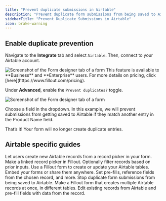 ```yaml
---
title: "Prevent duplicate submissions in Airtable"
description: "Prevent duplicate form submissions from being saved to Airtable using Fillout."
sidebarTitle: "Prevent Duplicate Submissions in Airtable"
icon: brake-warning
---
```


## Enable duplicate prevention

Navigate to the **Integrate** tab and select `Airtable`. Then, connect to your Airtable account.

<Frame>
  <img src="/images/Screenshot2025-02-11at4.12.50PM.png" alt="Screenshot of the Form designer tab of a form" />
</Frame>

<Note>
This feature is available to **Business** and **Enterprise** users. For more details on pricing, click [here](https://www.fillout.com/pricing).
</Note>

Under **Advanced**, enable the `Prevent duplicates?` toggle.

<Frame>
  <img src="/images/Screenshot2025-02-11at4.13.20PM.png" alt="Screenshot of the Form designer tab of a form" />
</Frame>

Choose a field in the dropdown. In this example, we will prevent submissions from getting saved to Airtable if they match another entry in the Product Name field.

That’s it\! Your form will no longer create duplicate entries.

## Airtable specific guides

<CardGroup cols={2}>
    <Card title="Create new linked records in an Airtable form" href="/help/create-new-linked-records" icon="files-medical" iconType="regular" color="#FFC738">
    Let users create new Airtable records from a record picker in your form.
  </Card>
  <Card title="How to select and filter Airtable linked records in a dropdown" href="/help/select-linked-airtable-records" icon="folder" iconType="regular" color="#FFC738">
  Make a linked record picker in Fillout. Optionally filter records based on prior inputs.
  </Card>
    <Card title="How to Create an Airtable Form" href="/help/airtable" icon="file-spreadsheet"  iconType="regular" color="#FFC738">
    Use a Fillout form to create or update your Airtable tables. Embed your forms or share them anywhere.
  </Card>
  <Card title="Working with linked record pickers" icon="folder-medical" iconType="regular" color="#FFC738" href="/help/record-pickers">
    Set pre-fills, reference fields from the chosen record, and more.
  </Card>
  <Card title="Prevent duplicate submissions in Airtable" hre="/help/prevent-duplicate-submissions" icon="brake-warning" iconType="regular" color="#FFC738">
    Stop duplicate form submissions from being saved to Airtable.
  </Card>
  <Card title="Create multiple Airtable records with a form" href="/help/create-multiple-records-with-form" icon="files" iconType="regular" color="#FFC738">
  Make a Fillout form that creates multiple Airtable records at once, in different tables.
  </Card>
    <Card title="Update existing Airtable records with a form" href="/help/airtable-update-form" icon="arrow-rotate-right" iconType="regular" color="#FFC738">
    Edit existing records from Airtable and pre-fill fields with data from the record.
  </Card>
</CardGroup>

